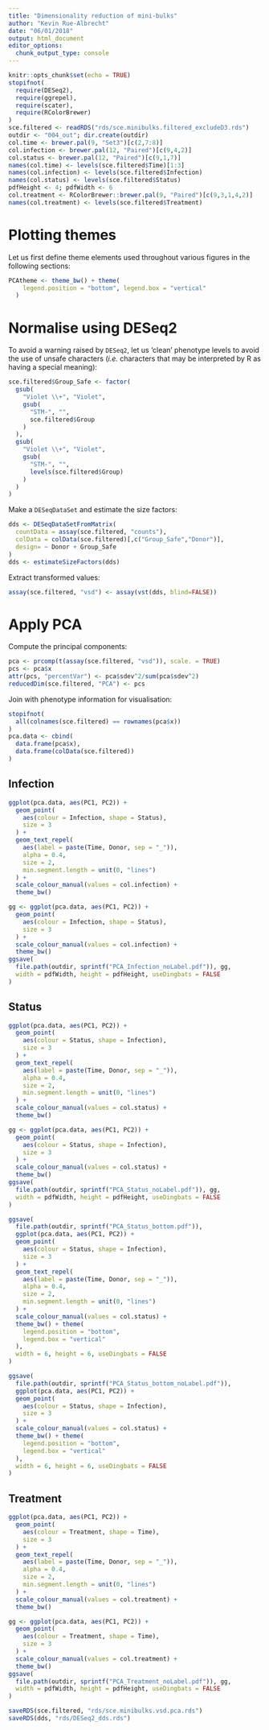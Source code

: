 ```yaml
---
title: "Dimensionality reduction of mini-bulks"
author: "Kevin Rue-Albrecht"
date: "06/01/2018"
output: html_document
editor_options: 
  chunk_output_type: console
---
```


```r
knitr::opts_chunk$set(echo = TRUE)
stopifnot(
  require(DESeq2),
  require(ggrepel),
  require(scater),
  require(RColorBrewer)
)
sce.filtered <- readRDS("rds/sce.minibulks.filtered_excludeD3.rds")
outdir <- "004_out"; dir.create(outdir)
col.time <- brewer.pal(9, "Set3")[c(2,7:8)]
col.infection <- brewer.pal(12, "Paired")[c(9,4,2)]
col.status <- brewer.pal(12, "Paired")[c(9,1,7)]
names(col.time) <- levels(sce.filtered$Time)[1:3]
names(col.infection) <- levels(sce.filtered$Infection)
names(col.status) <- levels(sce.filtered$Status)
pdfHeight <- 4; pdfWidth <- 6
col.treatment <- RColorBrewer::brewer.pal(9, "Paired")[c(9,3,1,4,2)]
names(col.treatment) <- levels(sce.filtered$Treatment)
```

# Plotting themes

Let us first define theme elements used throughout various figures
in the following sections:

```r
PCAtheme <- theme_bw() + theme(
    legend.position = "bottom", legend.box = "vertical"
  )
```

# Normalise using DESeq2 {#normalise}

To avoid a warning raised by `DESeq2`, let us 'clean' phenotype levels
to avoid the use of unsafe characters
(*i.e.* characters that may be interpreted by R as having a special meaning):

```r
sce.filtered$Group_Safe <- factor(
  gsub(
    "Violet \\+", "Violet",
    gsub(
      "STM-", "",
      sce.filtered$Group
    )
  ),
  gsub(
    "Violet \\+", "Violet",
    gsub(
      "STM-", "",
      levels(sce.filtered$Group)
    )
  )
)
```

Make a `DESeqDataSet` and estimate the size factors:

```r
dds <- DESeqDataSetFromMatrix(
  countData = assay(sce.filtered, "counts"),
  colData = colData(sce.filtered)[,c("Group_Safe","Donor")],
  design= ~ Donor + Group_Safe
)
dds <- estimateSizeFactors(dds)
```

Extract transformed values:

```r
assay(sce.filtered, "vsd") <- assay(vst(dds, blind=FALSE))
```

# Apply PCA

Compute the principal components:

```r
pca <- prcomp(t(assay(sce.filtered, "vsd")), scale. = TRUE)
pcs <- pca$x
attr(pcs, "percentVar") <- pca$sdev^2/sum(pca$sdev^2)
reducedDim(sce.filtered, "PCA") <- pcs
```

Join with phenotype information for visualisation:

```r
stopifnot(
  all(colnames(sce.filtered) == rownames(pca$x))
)
pca.data <- cbind(
  data.frame(pca$x),
  data.frame(colData(sce.filtered))
)
```

## Infection

```r
ggplot(pca.data, aes(PC1, PC2)) +
  geom_point(
    aes(colour = Infection, shape = Status),
    size = 3
  ) +
  geom_text_repel(
    aes(label = paste(Time, Donor, sep = "_")),
    alpha = 0.4,
    size = 2,
    min.segment.length = unit(0, "lines")
  ) +
  scale_colour_manual(values = col.infection) +
  theme_bw()
```

```r
gg <- ggplot(pca.data, aes(PC1, PC2)) +
  geom_point(
    aes(colour = Infection, shape = Status),
    size = 3
  ) +
  scale_colour_manual(values = col.infection) +
  theme_bw()
ggsave(
  file.path(outdir, sprintf("PCA_Infection_noLabel.pdf")), gg,
  width = pdfWidth, height = pdfHeight, useDingbats = FALSE
)
```

## Status

```r
ggplot(pca.data, aes(PC1, PC2)) +
  geom_point(
    aes(colour = Status, shape = Infection),
    size = 3
  ) +
  geom_text_repel(
    aes(label = paste(Time, Donor, sep = "_")),
    alpha = 0.4,
    size = 2,
    min.segment.length = unit(0, "lines")
  ) +
  scale_colour_manual(values = col.status) +
  theme_bw()
```

```r
gg <- ggplot(pca.data, aes(PC1, PC2)) +
  geom_point(
    aes(colour = Status, shape = Infection),
    size = 3
  ) +
  scale_colour_manual(values = col.status) +
  theme_bw()
ggsave(
  file.path(outdir, sprintf("PCA_Status_noLabel.pdf")), gg,
  width = pdfWidth, height = pdfHeight, useDingbats = FALSE
)
```

```r
ggsave(
  file.path(outdir, sprintf("PCA_Status_bottom.pdf")),
  ggplot(pca.data, aes(PC1, PC2)) +
  geom_point(
    aes(colour = Status, shape = Infection),
    size = 3
  ) +
  geom_text_repel(
    aes(label = paste(Time, Donor, sep = "_")),
    alpha = 0.4,
    size = 2,
    min.segment.length = unit(0, "lines")
  ) +
  scale_colour_manual(values = col.status) +
  theme_bw() + theme(
    legend.position = "bottom",
    legend.box = "vertical"
  ),
  width = 6, height = 6, useDingbats = FALSE
)
```

```r
ggsave(
  file.path(outdir, sprintf("PCA_Status_bottom_noLabel.pdf")),
  ggplot(pca.data, aes(PC1, PC2)) +
  geom_point(
    aes(colour = Status, shape = Infection),
    size = 3
  ) +
  scale_colour_manual(values = col.status) +
  theme_bw() + theme(
    legend.position = "bottom",
    legend.box = "vertical"
  ),
  width = 6, height = 6, useDingbats = FALSE
)
```

## Treatment

```r
ggplot(pca.data, aes(PC1, PC2)) +
  geom_point(
    aes(colour = Treatment, shape = Time),
    size = 3
  ) +
  geom_text_repel(
    aes(label = paste(Time, Donor, sep = "_")),
    alpha = 0.4,
    size = 2,
    min.segment.length = unit(0, "lines")
  ) +
  scale_colour_manual(values = col.treatment) +
  theme_bw()
```

```r
gg <- ggplot(pca.data, aes(PC1, PC2)) +
  geom_point(
    aes(colour = Treatment, shape = Time),
    size = 3
  ) +
  scale_colour_manual(values = col.treatment) +
  theme_bw()
ggsave(
  file.path(outdir, sprintf("PCA_Treatment_noLabel.pdf")), gg,
  width = pdfWidth, height = pdfHeight, useDingbats = FALSE
)
```

```r
saveRDS(sce.filtered, "rds/sce.minibulks.vsd.pca.rds")
saveRDS(dds, "rds/DESeq2_dds.rds")
```

